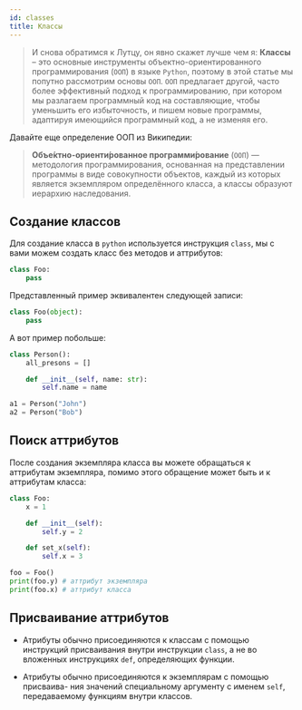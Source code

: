 ```yaml
---
id: classes
title: Классы
---
```


> И снова обратимся к Лутцу, он явно скажет лучше чем я:
> **Классы** – это основные инструменты объектно-ориентированного программирования (`ООП`) в языке `Python`, поэтому в этой статье мы попутно рассмотрим основы `ООП`. `ООП` предлагает другой, часто более эффективный подход к программированию, при котором мы разлагаем программный код на составляющие, чтобы уменьшить его избыточность, и пишем новые программы, адаптируя имеющийся программный код, а не изменяя его.

Давайте еще определение ООП из Википедии:

> **Объе́ктно-ориенти́рованное программи́рование** (`ООП`) — методология программирования, основанная на представлении программы в виде совокупности объектов, каждый из которых является экземпляром определённого класса, а классы образуют иерархию наследования.

## Создание классов

Для создание класса в `python` используется инструкция `class`, мы с вами можем создать класс без методов и аттрибутов:

```python
class Foo:
    pass
```

Представленный пример эквивалентен следующей записи:

```python
class Foo(object):
    pass
```

А вот пример побольше:

```python
class Person():
    all_presons = []

    def __init__(self, name: str):
        self.name = name

a1 = Person("John")
a2 = Person("Bob")
```

## Поиск аттрибутов

После создания экземпляра класса вы можете обращаться к аттрибутам экземпляра, помимо этого обращение может быть и к аттрибутам класса:

```python
class Foo:
    x = 1

    def __init__(self):
        self.y = 2

    def set_x(self):
        self.x = 3

foo = Foo()
print(foo.y) # аттрибут экземпляра
print(foo.x) # аттрибут класса
```

## Присваивание аттрибутов

- Атрибуты обычно присоединяются к классам с помощью инструкций присваивания внутри инструкции `class`, а не во вложенных инструкциях `def`, определяющих функции.

- Атрибуты обычно присоединяются к экземплярам с помощью присваива- ния значений специальному аргументу с именем `self`, передаваемому функциям внутри классов.
